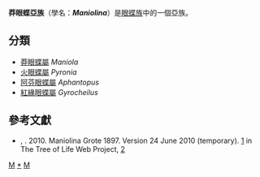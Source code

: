 {{NoteTA
|G1=Butterfly
}}
{{Automatic Taxobox
| taxon = Maniolina
| authority = Grote, 1897
| image = Aphantopus hyperantus Przestrojnik trawnik.JPG
| image_caption = [[阿芬眼蝶|阿芬眼蝶]]<br />''Ragadia crito''
| type_genus = [[莽眼蝶屬|莽眼蝶屬]]<br />''Maniola''
| type_genus_authority = Schrank, 1801
| subdivision_ranks = 屬
| subdivision = 有4個屬，詳見正文。
}}

'''莽眼蝶亞族'''（學名：'''''Maniolina'''''）是[[眼蝶族|眼蝶族]]中的一個亞族。

== 分類 ==
*  [[莽眼蝶屬|莽眼蝶屬]] ''Maniola''
*  [[火眼蝶屬|火眼蝶屬]] ''Pyronia''
*  [[阿芬眼蝶屬|阿芬眼蝶屬]] ''Aphantopus''
*  [[紅緣眼蝶屬|紅緣眼蝶屬]] ''Gyrocheilus''

== 參考文獻 ==
<references/>
* {{aut|Brower}}, {{aut|Andrew V. Z}}. 2010. Maniolina Grote 1897. Version 24 June 2010 (temporary). [http://tolweb.org/Maniolina/70802/2010.06.24] {{Wayback|url=http://tolweb.org/Maniolina/70802/2010.06.24 |date=20191201002201 }} in The Tree of Life Web Project, [http://tolweb.org/] {{Wayback|url=http://tolweb.org/ |date=20110515100516 }}

{{Commons category| Maniolina}}

{{眼蝶亞科}}
{{taxonbar}}
[[Category:_1897年描述的分类群|M]]
[[Category:莽眼蝶亞族|*]]
[[Category:眼蝶族|M]]